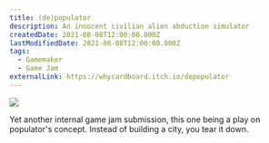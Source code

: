 ---
title: (de)populator
description: An innocent civilian alien abduction simulator
createdDate: 2021-08-08T12:00:00.000Z
lastModifiedDate: 2021-08-08T12:00:00.000Z
tags:
  - Gamemaker
  - Game Jam
externalLink: https://whycardboard.itch.io/depopulator
---

![](/images/depopulator/4_VJEu.png)

Yet another internal game jam submission, this one being a play on populator's concept. Instead of building a city, you tear it down.
